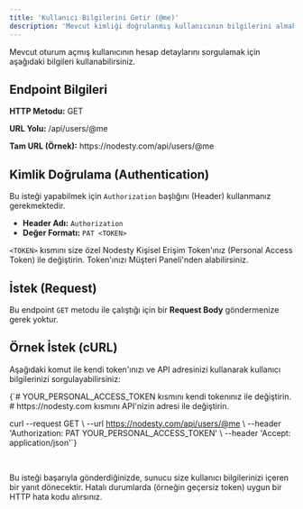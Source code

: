 ```yaml
---
title: 'Kullanıcı Bilgilerini Getir (@me)' 
description: 'Mevcut kimliği doğrulanmış kullanıcının bilgilerini almak için bu endpointi kullanın.'
---
```



Mevcut oturum açmış kullanıcının hesap detaylarını sorgulamak için aşağıdaki bilgileri kullanabilirsiniz.

## Endpoint Bilgileri

<Card title="Endpoint Detayları" icon="fa-solid fa-circle-info"> 
    <p><strong>HTTP Metodu:</strong> <span className="font-mono bg-green-100 text-green-800 px-2 py-1 rounded text-sm">GET</span></p>
    <p><strong>URL Yolu:</strong> <span className="font-mono">/api/users/@me</span></p>
    <p><strong>Tam URL (Örnek):</strong> <span className="font-mono">https://nodesty.com/api/users/@me</span></p>
</Card>

## Kimlik Doğrulama (Authentication)

Bu isteği yapabilmek için `Authorization` başlığını (Header) kullanmanız gerekmektedir.

*   **Header Adı:** `Authorization`
*   **Değer Formatı:** `PAT <TOKEN>`

`<TOKEN>` kısmını size özel Nodesty Kişisel Erişim Token'ınız (Personal Access Token) ile değiştirin. Token'ınızı Müşteri Paneli'nden alabilirsiniz.

## İstek (Request)

Bu endpoint `GET` metodu ile çalıştığı için bir **Request Body** göndermenize gerek yoktur.

## Örnek İstek (cURL)

Aşağıdaki komut ile kendi token'ınızı ve API adresinizi kullanarak kullanıcı bilgilerinizi sorgulayabilirsiniz:

<CodeBlock language="bash">
  {`# YOUR_PERSONAL_ACCESS_TOKEN kısmını kendi tokenınız ile değiştirin.
# https://nodesty.com kısmını API'nizin adresi ile değiştirin.

curl --request GET \\
     --url https://nodesty.com/api/users/@me \\
     --header 'Authorization: PAT YOUR_PERSONAL_ACCESS_TOKEN' \\
     --header 'Accept: application/json'`}
</CodeBlock>

<br/> 

Bu isteği başarıyla gönderdiğinizde, sunucu size kullanıcı bilgilerinizi içeren bir yanıt dönecektir. Hatalı durumlarda (örneğin geçersiz token) uygun bir HTTP hata kodu alırsınız.

